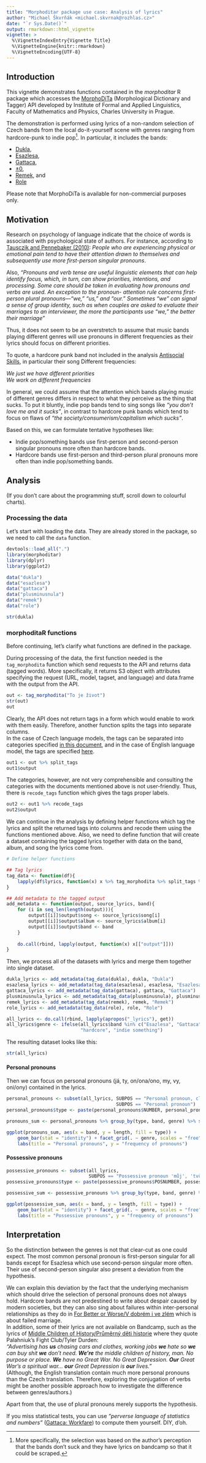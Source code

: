 ```yaml
---
title: "Morphoditar package use case: Analysis of lyrics"
author: "Michael Škvrňák <michael.skvrnak@rozhlas.cz>"
date: "`r Sys.Date()`"
output: rmarkdown::html_vignette
vignette: >
  %\VignetteIndexEntry{Vignette Title}
  %\VignetteEngine{knitr::rmarkdown}
  %\VignetteEncoding{UTF-8}
---
```


## Introduction

This vignette demonstrates functions contained in the *morphoditar* R package which 
accesses the [MorphoDiTa](http://lindat.mff.cuni.cz/services/morphodita/run.php) 
(Morphological Dictionary and Tagger) API developed by Institute of Formal and Applied
Linguistics, Faculty of Mathematics and Physics, Charles University in Prague.

The demonstration is performed using lyrics of a non-random selection of Czech bands 
from the local do-it-yourself scene with genres ranging from hardcore-punk to indie pop[^1]. 
In particular, it includes the bands:  

* [Dukla](http://dukla.bandcamp.com/),  
* [Esazlesa](https://esazlesa.bandcamp.com/),  
* [Gattaca](https://gattaca.bandcamp.com/),  
* [±0](https://plusminusnula.bandcamp.com/),  
* [Remek](https://remekdiy.bandcamp.com/), and  
* [Role](https://rolerolerole.bandcamp.com/)

Please note that MorphoDiTa is available for non-commercial purposes only.

## Motivation

Research on psychology of language indicate that the choice of words is associated with
psychological state of authors. For instance, according to [Tausczik and Pennebaker (2010)](http://journals.sagepub.com/doi/abs/10.1177/0261927X09351676?journalCode=jlsa): 
*People who are experiencing physical or emotional pain tend to have their attention drawn* 
*to themselves and subsequently use more first-person singular pronouns*. 

Also, *"Pronouns and verb tense are useful linguistic elements that can help identify focus,*
*which, in turn, can show priorities, intentions, and processing. Some care should be *
*taken in evaluating how pronouns and verbs are used. An exception to the pronoun-*
*attention rule concerns first-person plural pronouns—“we,” “us,” and “our.” Sometimes *
*“we” can signal a sense of group identity, such as when couples are asked to evaluate *
*their marriages to an interviewer, the more the participants use “we,” the better their *
*marriage"*

Thus, it does not seem to be an overstretch to assume that music bands playing different
genres will use pronouns in different frequencies as their lyrics should focus on different
priorities. 

To quote, a hardcore punk band not included in the analysis [Antisocial Skills](https://antisocialskills.bandcamp.com/releases), 
in particular their song Different frequencies:  
  
*We just we have different priorities*  
*We work on different frequencies*  

In general, we could assume that the attention which bands playing music of different genres
differs in respect to what they perceive as the thing that sucks. To put it bluntly, 
indie pop bands tend to sing songs like *"you don't love me and it sucks"*, 
in contrast to hardcore punk bands which tend to focus on flaws of 
*"the society/consumerism/capitalism which sucks"*. 

Based on this, we can formulate tentative hypotheses like:  

* Indie pop/something bands use first-person and second-person singular pronouns more often than hardcore bands.
* Hardcore bands use first-person and third-person plural pronouns more often than indie pop/something bands.


## Analysis

(If you don't care about the programming stuff, scroll down to colourful charts).

### Processing the data
Let's start with loading the data. They are already stored in the package, 
so we need to call the `data` function.
```r
devtools::load_all(".")
library(morphoditar)
library(dplyr)
library(ggplot2)

data("dukla")
data("esazlesa")
data("gattaca")
data("plusminusnula")
data("remek")
data("role")

str(dukla)
```

### morphoditaR functions

Before continuing, let's clarify what functions are defined in the package. 

During processing of the data, the first function needed is the `tag_morphodita` 
function which send requests to the API and returns data (tagged words). 
More specifically, it returns S3 object with attributes specifying the request 
(URL, model, tagset, and language) and data.frame with the output from the API.

```r
out <- tag_morphodita("To je život")
str(out)
out
```

Clearly, the API does not return tags in a form which would enable to work with them
easily. Therefore, another function splits the tags into separate columns.  
In the case of Czech language models, the tags can be separated into categories specified
[in this document](https://ufal.mff.cuni.cz/pdt/Morphology_and_Tagging/Doc/hmptagqr.html), 
and in the case of English language model, the tags are specified [here](https://ling.upenn.edu/courses/Fall_2003/ling001/penn_treebank_pos.html).

```r
out1 <- out %>% split_tags
out1$output
```

The categories, however, are not very comprehensible and consulting the categories
with the documents mentioned above is not user-friendly. Thus, there is `recode_tags`
function which gives the tags proper labels.

```r
out2 <- out1 %>% recode_tags
out2$output
```

We can continue in the analysis by defining helper functions which tag the lyrics 
and split the returned tags into columns and recode them using the functions mentioned above.
Also, we need to define function that will create a dataset containing the tagged lyrics
together with data on the band, album, and song the lyrics come from.

```r
# Define helper functions

## Tag lyrics
tag_data <- function(df){
    lapply(df$lyrics, function(x) x %>% tag_morphodita %>% split_tags %>% recode_tags)
}

## Add metadata to the tagged output
add_metadata <- function(output, source_lyrics, band){
    for (i in seq_len(length(output))){
        output[[i]]$output$song <- source_lyrics$song[i]
        output[[i]]$output$album <- source_lyrics$album[i]
        output[[i]]$output$band <- band
    }
    
    do.call(rbind, lapply(output, function(x) x[["output"]]))
}

```

Then, we process all of the datasets with lyrics and merge them together into single
dataset.
```r

dukla_lyrics <- add_metadata(tag_data(dukla), dukla, "Dukla")
esazlesa_lyrics <- add_metadata(tag_data(esazlesa), esazlesa, "Esazlesa")
gattaca_lyrics <- add_metadata(tag_data(gattaca), gattaca, "Gattaca")
plusminusnula_lyrics <- add_metadata(tag_data(plusminusnula), plusminusnula, "±0")
remek_lyrics <- add_metadata(tag_data(remek), remek, "Remek")
role_lyrics <- add_metadata(tag_data(role), role, "Role")

all_lyrics <- do.call(rbind, lapply(apropos("_lyrics"), get))
all_lyrics$genre <- ifelse(all_lyrics$band %in% c("Esazlesa", "Gattaca", "Remek"), 
                           "hardcore", "indie something")
```

The resulting dataset looks like this:
```r
str(all_lyrics)
```

#### Personal pronouns
Then we can focus on personal pronouns (já, ty, on/ona/ono, my, vy, oni/ony) contained
in the lyrics.
```r
personal_pronouns <- subset(all_lyrics, SUBPOS == "Personal pronoun, clitical (short) form" | 
                                        SUBPOS == "Personal pronoun")
personal_pronouns$type <- paste(personal_pronouns$NUMBER, personal_pronouns$PERSON)

pronouns_sum <- personal_pronouns %>% group_by(type, band, genre) %>% summarise(length = n())
```

```r
ggplot(pronouns_sum, aes(x = band, y = length, fill = type)) + 
    geom_bar(stat = "identity") + facet_grid(. ~ genre, scales = "free") + 
    labs(title = "Personal pronouns", y = "frequency of pronouns")
```

#### Possessive pronouns
```r
possessive_pronouns <- subset(all_lyrics, 
                              SUBPOS == "Possessive pronoun 'můj', 'tvůj', 'jeho/její'")
possessive_pronouns$type <- paste(possessive_pronouns$POSNUMBER, possessive_pronouns$PERSON)

possessive_sum <- possessive_pronouns %>% group_by(type, band, genre) %>% summarise(length = n())

```

```r
ggplot(possessive_sum, aes(x = band, y = length, fill = type)) + 
    geom_bar(stat = "identity") + facet_grid(. ~ genre, scales = "free") + 
    labs(title = "Possessive pronouns", y = "frequency of pronouns")
```

## Interpretation

So the distinction between the genres is not that clear-cut as one could expect. 
The most common personal pronoun is first-person singular for all bands except for Esazlesa
which use second-person singular more often. Their use of second-person singular also 
present a deviation from the hypothesis. 

We can explain this deviation by the fact that the underlying mechanism which should drive
the selection of personal pronouns does not always hold. Hardcore bands are not predestined
to write about despair caused by modern societies, but they can also sing about failures within
inter-personal relationships as they do in [For Better or Worse/V dobrém i ve zlém](https://esazlesa.bandcamp.com/track/v-dobr-m-i-zl-m) 
which is about failed marriage.  
In addition, some of their lyrics are not available on Bandcamp, such as the lyrics of 
[Middle Children of History/Průměrný děti historie](https://esazlesa.bandcamp.com/track/pr-m-rn-d-ti-historie) where they quote 
Palahniuk's Fight Club/Tyler Durden:  
*"Advertising has __us__ chasing cars and clothes, working jobs __we__ hate so __we__ can buy shit __we__ don’t need. __We’re__ the middle children of history, man. No purpose or place. __We__ have no Great War. No Great Depression. __Our__ Great War’s a spiritual war… __our__ Great Depression is __our__ lives."*  
(Although, the English translation contain much more personal pronouns than the Czech translation.
Therefore, exploring the conjugation of verbs might be another possible approach how to 
investigate the difference between genres/authors.)

Apart from that, the use of plural pronouns merely supports the hypothesis. 

If you miss statistical tests, you can use *"perverse language of statistics and numbers"* ([Gattaca: Workfare](https://gattaca.bandcamp.com/track/workfare-workfare-2)) to compute 
them yourself. DIY, d'oh. 

[^1]: More specifically, the selection was based on the author's perception that the bands don't suck and they have lyrics on bandcamp so that it could be scraped. 
